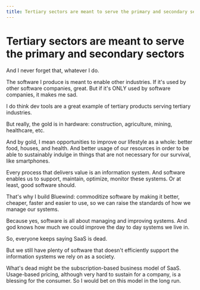 ```yaml
---
title: Tertiary sectors are meant to serve the primary and secondary sectors
---
```


# Tertiary sectors are meant to serve the primary and secondary sectors

And I never forget that, whatever I do.

The software I produce is meant to enable other industries. If it's used by other software companies, great. But if it's ONLY used by software companies, it makes me sad.

I do think dev tools are a great example of tertiary products serving tertiary industries.

But really, the gold is in hardware: construction, agriculture, mining, healthcare, etc.

And by gold, I mean opportunities to improve our lifestyle as a whole: better food, houses, and health. And better usage of our resources in order to be able to sustainably indulge in things that are not necessary for our survival, like smartphones.

Every process that delivers value is an information system. And software enables us to support, maintain, optimize, monitor these systems. Or at least, good software should.

That's why I build Bluewind: commoditize software by making it better, cheaper, faster and easier to use, so we can raise the standards of how we manage our systems.

Because yes, software is all about managing and improving systems. And god knows how much we could improve the day to day systems we live in.

So, everyone keeps saying SaaS is dead.

But we still have plenty of software that doesn't efficiently support the information systems we rely on as a society.

What's dead might be the subscription-based business model of SaaS. Usage-based pricing, although very hard to sustain for a company, is a blessing for the consumer. So I would bet on this model in the long run.
